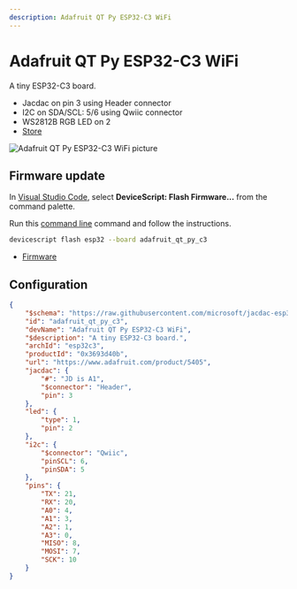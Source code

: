 ```yaml
---
description: Adafruit QT Py ESP32-C3 WiFi
---
```

# Adafruit QT Py ESP32-C3 WiFi

A tiny ESP32-C3 board.


- Jacdac on pin 3 using Header connector
- I2C on SDA/SCL: 5/6 using Qwiic connector
- WS2812B RGB LED on 2
- [Store](https://www.adafruit.com/product/5405)



![Adafruit QT Py ESP32-C3 WiFi picture](https://microsoft.github.io/jacdac-docs/images/devices/adafruit/qtpyesp32c3wifidevboardv10.catalog.jpg)


## Firmware update

In [Visual Studio Code](/getting-started/vscode),
select **DeviceScript: Flash Firmware...** from the command palette.
        
Run this [command line](/api/cli) command and follow the instructions.

```bash
devicescript flash esp32 --board adafruit_qt_py_c3
```


- [Firmware](https://github.com/microsoft/jacdac-esp32/releases/latest/download/devicescript-esp32c3-adafruit_qt_py_c3-0x0.bin)

## Configuration

```json title="adafruit_qt_py_c3.json"
{
    "$schema": "https://raw.githubusercontent.com/microsoft/jacdac-esp32/main/boards/esp32deviceconfig.schema.json",
    "id": "adafruit_qt_py_c3",
    "devName": "Adafruit QT Py ESP32-C3 WiFi",
    "$description": "A tiny ESP32-C3 board.",
    "archId": "esp32c3",
    "productId": "0x3693d40b",
    "url": "https://www.adafruit.com/product/5405",
    "jacdac": {
        "#": "JD is A1",
        "$connector": "Header",
        "pin": 3
    },
    "led": {
        "type": 1,
        "pin": 2
    },
    "i2c": {
        "$connector": "Qwiic",
        "pinSCL": 6,
        "pinSDA": 5
    },
    "pins": {
        "TX": 21,
        "RX": 20,
        "A0": 4,
        "A1": 3,
        "A2": 1,
        "A3": 0,
        "MISO": 8,
        "MOSI": 7,
        "SCK": 10
    }
}
```
